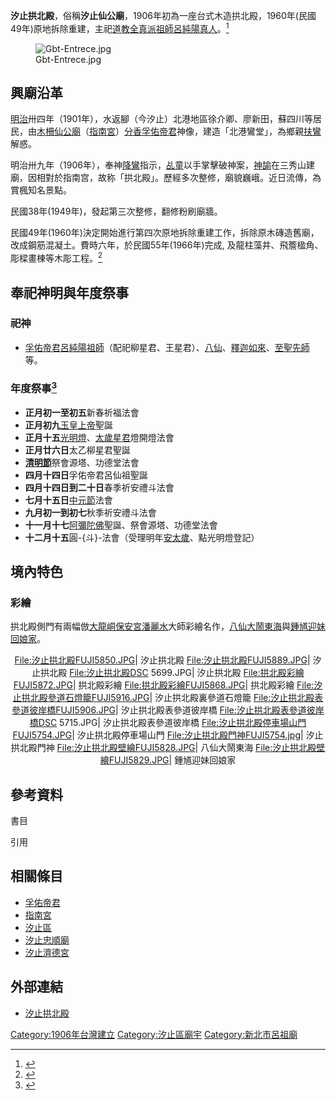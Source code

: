 {{coord|25.094489|N|121.642162|E|format=dms|display=title}}
{{東亞廟宇
| name = 汐止拱北殿
| img = File:Xizhi Gongbei Temple.jpg
| img_capt = 汐止拱北殿
| image_width = 250px
| location = {{TW}}[[新北市|新北市]][[汐止區|汐止區]]汐萬路三段88號
| god = [[孚佑帝君|孚佑帝君]]
| type = 
| struct =  
| open_year = 1906年(明治39年)<br> 1960年(民國49年)原地拆除重建
| cere_date =[[農曆|農曆]][[四月十四日|四月十四日]]（孚佑帝君呂仙祖聖誕） 
| mass_rapid_transit =
| bus =  汐止社區巴士五指山線－拱北殿路口
|}}
{{Infobox Chinese
|title = 拱北殿/仙公廟
|t = 
|bpmf = ㄍㄨㄥˇ ㄅㄟˇ ㄉㄧㄢˋ
|p = Gǒngběi Dìan
|w = 
|poj = 
|tl = 
|buc=  
|h = 
|j = 
|wuu = 
|l = 
|c2 = 仙公廟
|poj2 = sian-kong-bio
|tl2 = sian-kong-bio
}}

'''汐止拱北殿'''，俗稱'''汐止仙公廟'''，1906年初為一座台式木造拱北殿，1960年(民國49年)原地拆除重建，主祀[[道教|道教]][[全真派|全真派]][[祖師|祖師]][[呂純陽|呂純陽]][[真人|真人]]。<ref>{{Cite web |url=http://www.gbt.tw/page/html/index.php |title=財團法人新北市拱北殿《拱北殿的由來及草創時期》 |access-date=2015-07-22 |archive-date=2020-07-14 |archive-url=https://web.archive.org/web/20200714204314/http://www.gbt.tw/page/html/index.php |dead-url=no }}</ref>

[[File:Gbt-Entrece.jpg|thumb]]

==興廟沿革==
[[明治|明治]]卅四年（1901年），水返腳（今汐止）北港地區徐介卿、廖新田，蘇四川等居民，由[[木柵仙公廟|木柵仙公廟]]（[[指南宮|指南宮]]）[[分香|分香]][[孚佑帝君|孚佑帝君]]神像，建造「北港鸞堂」，為鄉親[[扶鸞|扶鸞]]解惑。

明治卅九年（1906年），奉神[[扶乩|降鸞]]指示，[[乩童|乩童]]以手掌擊破神案，[[神諭|神諭]]在三秀山建廟，因相對於指南宫，故称「拱北殿」。歷經多次整修，廟貌巍峨。近日流傳，為賞楓知名景點。

民國38年(1949年)，發起第三次整修，翻修粉刷廟牆。

民國49年(1960年)決定開始進行第四次原地拆除重建工作，拆除原木磚造舊廟，改成鋼筋混凝土。費時六年，於民國55年(1966年)完成, 及龍柱藻井、飛簷楹角、彫樑畫棟等木彫工程。<ref>{{Cite web |url=http://www.gbt.tw/page/page2/index.php |title=財團法人新北市拱北殿《民國50年代的第四次原地拆除重建》 |access-date=2015-07-22 |archive-date=2019-09-12 |archive-url=https://web.archive.org/web/20190912194459/http://www.gbt.tw/page/page2/index.php |dead-url=no }}</ref>

== 奉祀神明與年度祭事 ==
=== 祀神 ===
*[[孚佑帝君|孚佑帝君]][[呂純陽|呂純陽]][[祖師|祖師]]（配祀柳星君、王星君）、[[八仙|八仙]]、[[釋迦如來|釋迦如來]]、[[至聖先師|至聖先師]]等。

=== 年度祭事<ref>{{Cite web |url=http://www.gbt.tw/page/page5/index.php |title=財團法人新北市拱北殿《拱北殿年例法事表》 |access-date=2015-07-22 |archive-date=2019-09-11 |archive-url=https://web.archive.org/web/20190911053320/http://www.gbt.tw/page/page5/index.php |dead-url=no }}</ref>  ===   

*'''正月初一至初五'''新春祈福法會
*'''正月初九'''[[玉皇上帝|玉皇上帝]]聖誕
*'''正月十五'''[[光明燈|光明燈]]、[[太歲星君|太歲星君]]燈開燈法會
*'''正月廿六日'''太乙柳星君聖誕
*'''[[清明節|清明節]]'''祭會源塔、功德堂法會
*'''四月十四日'''孚佑帝君呂仙祖聖誕
*'''四月十四日到二十日'''春季祈安禮斗法會
*'''七月十五日'''[[中元節|中元節]]法會
*'''九月初一到初七'''秋季祈安禮斗法會
*'''十一月十七'''[[阿彌陀佛|阿彌陀佛]]聖誕、祭會源塔、功德堂法會
*'''十二月十五'''圓-{斗}-法會（受理明年[[安太歲|安太歲]]、點光明燈登記）

== 境內特色 ==


=== 彩繪 ===


拱北殿側門有兩幅倣[[大龍峒保安宮|大龍峒保安宮]][[潘麗水|潘麗水]]大師彩繪名作，[[八仙過海|八仙大鬧東海]]與[[鍾馗嫁妹|鍾馗迎妹回娘家]]。

<center>
<gallery>
File:汐止拱北殿FUJI5850.JPG| 汐止拱北殿
File:汐止拱北殿FUJI5889.JPG| 汐止拱北殿
File:汐止拱北殿DSC 5699.JPG| 汐止拱北殿
File:拱北殿彩繪FUJI5872.JPG| 拱北殿彩繪
File:拱北殿彩繪FUJI5868.JPG| 拱北殿彩繪
File:汐止拱北殿參道石燈籠FUJI5916.JPG| 汐止拱北殿裏參道石燈籠
File:汐止拱北殿表參道彼岸橋FUJI5906.JPG| 汐止拱北殿表參道彼岸橋
File:汐止拱北殿表參道彼岸橋DSC 5715.JPG| 汐止拱北殿表參道彼岸橋
File:汐止拱北殿停車場山門FUJI5754.JPG| 汐止拱北殿停車場山門
File:汐止拱北殿門神FUJI5754.jpg| 汐止拱北殿門神
File:汐止拱北殿壁繪FUJI5828.JPG|   八仙大鬧東海
File:汐止拱北殿壁繪FUJI5829.JPG|    鍾馗迎妹回娘家
</gallery>
</center>

{{wide image|拱北殿展望FUJI5832.JPG|1000px|拱北殿展望}}

==參考資料==
;書目



;引用
{{Reflist}}


== 相關條目 ==
*[[呂洞賓|孚佑帝君]]
*[[指南宮|指南宮]]
*[[汐止區|汐止區]]
*[[汐止忠順廟|汐止忠順廟]]
*[[汐止濟德宮|汐止濟德宮]]

== 外部連結==
{{Commons_category|Xizhi Gongbei Temple}}
*[https://www.gbt.tw/h/Index?key=013215999296 汐止拱北殿] {{Wayback|url=https://www.gbt.tw/h/Index?key=013215999296 |date=20210628210752 }}

{{汐止區週邊設施}}
{{Portal bar|台灣|台北|宗教}}

[[Category:1906年台灣建立|Category:1906年台灣建立]]
[[Category:汐止區廟宇|Category:汐止區廟宇]]
[[Category:新北市呂祖廟|Category:新北市呂祖廟]]
